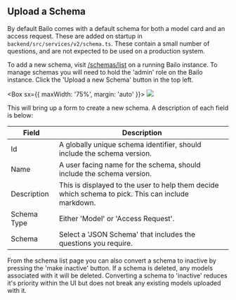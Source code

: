 

## Upload a Schema

By default Bailo comes with a default schema for both a model card and an access request. These are added on startup in
`backend/src/services/v2/schema.ts`. These contain a small number of questions, and are not expected to be used on a
production system.

To add a new schema, visit [/schemas/list](/schemas/list) on a running Bailo instance. To manage schemas you will need
to hold the 'admin' role on the Bailo instance. Click the 'Upload a new Schema' button in the top left.

<Box sx={{ maxWidth: '75%', margin: 'auto' }}>
  <Image src={bailoResetApprovals} />
</Box>

This will bring up a form to create a new schema. A description of each field is below:

| Field       | Description                                                                                        |
| ----------- | -------------------------------------------------------------------------------------------------- |
| Id          | A globally unique schema identifier, should include the schema version.                            |
| Name        | A user facing name for the schema, should include the schema version.                              |
| Description | This is displayed to the user to help them decide which schema to pick. This can include markdown. |
| Schema Type | Either 'Model' or 'Access Request'.                                                                |
| Schema      | Select a 'JSON Schema' that includes the questions you require.                                    |

From the schema list page you can also convert a schema to inactive by pressing the 'make inactive' button. If a schema
is deleted, any models associated with it will be deleted. Converting a schema to 'inactive' reduces it's priority
within the UI but does not break any existing models uploaded with it.

